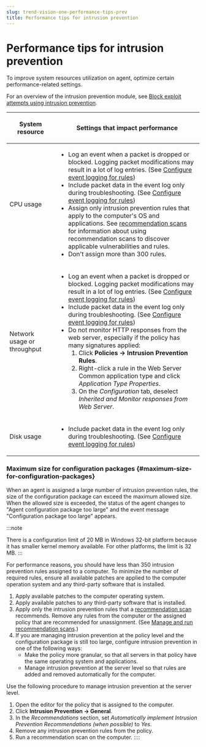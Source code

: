 ```yaml
---
slug: trend-vision-one-performance-tips-prev
title: Performance tips for intrusion prevention
---
```

# Performance tips for intrusion prevention

To improve system resources utilization on agent, optimize certain performance-related settings.

For an overview of the intrusion prevention module, see [Block exploit attempts using intrusion prevention](intrusion-prevention.mdx).

<table>
<colgroup>
<col style="width: 25%" />
<col style="width: 75%" />
</colgroup>
<thead>
<tr>
<th><p>System resource</p></th>
<th><p>Settings that impact performance</p></th>
</tr>
</thead>
<tbody>
<tr>
<td><p>CPU usage</p></td>
<td><ul>
<li>Log an event when a packet is dropped or blocked. Logging packet modifications may result in a lot of log entries. (See <a href="trend-vision-one-config-intrusion-prevention-rules">Configure event logging for rules</a>)</li>
<li>Include packet data in the event log only during troubleshooting. (See <a href="trend-vision-one-config-intrusion-prevention-rules">Configure event logging for rules</a>)</li>
<li>Assign only intrusion prevention rules that apply to the computer's OS and applications. See <a href="trend-vision-one-recommendation-scans-intro">recommendation scans</a> for information about using recommendation scans to discover applicable vulnerabilities and rules.</li>
<li>Don't assign more than 300 rules.</li>
</ul></td>
</tr>
<tr>
<td><p>Network usage or throughput</p></td>
<td><ul>
<li>Log an event when a packet is dropped or blocked. Logging packet modifications may result in a lot of log entries. (See <a href="trend-vision-one-config-intrusion-prevention-rules">Configure event logging for rules</a>)</li>
<li>Include packet data in the event log only during troubleshooting. (See <a href="trend-vision-one-config-intrusion-prevention-rules">Configure event logging for rules</a>)</li>
<li>Do not monitor HTTP responses from the web server, especially if the policy has many signatures applied:
<ol>
<li>Click <strong>Policies → Intrusion Prevention Rules</strong>.</li>
<li>Right-click a rule in the Web Server Common application type and click <em>Application Type Properties</em>.</li>
<li>On the <em>Configuration</em> tab, deselect <em>Inherited and Monitor responses from Web Server</em>.</li>
</ol></li>
</ul></td>
</tr>
<tr>
<td><p>Disk usage</p></td>
<td><ul>
<li>Include packet data in the event log only during troubleshooting. (See <a href="trend-vision-one-config-intrusion-prevention-rules">Configure event logging for rules</a>)</li>
</ul></td>
</tr>
</tbody>
</table>

### Maximum size for configuration packages {#maximum-size-for-configuration-packages}

When an agent is assigned a large number of intrusion prevention rules, the size of the configuration package can exceed the maximum allowed size. When the allowed size is exceeded, the status of the agent changes to "Agent configuration package too large" and the event message "Configuration package too large" appears.

:::note

There is a configuration limit of 20 MB in Windows 32-bit platform because it has smaller kernel memory available. For other platforms, the limit is 32 MB.
:::

For performance reasons, you should have less than 350 intrusion prevention rules assigned to a computer. To minimize the number of required rules, ensure all available patches are applied to the computer operation system and any third-party software that is installed.

1.  Apply available patches to the computer operating system.
2.  Apply available patches to any third-party software that is installed.
3.  Apply only the intrusion prevention rules that a [recommendation scan](recommendation-scans-intro.mdx) recommends. Remove any rules from the computer or the assigned policy that are recommended for unassignment. (See [Manage and run recommendation scans](classic-reco-scan.mdx).)
4.  If you are managing intrusion prevention at the policy level and the configuration package is still too large, configure intrusion prevention in one of the following ways:
    - Make the policy more granular, so that all servers in that policy have the same operating system and applications.
    - Manage intrusion prevention at the server level so that rules are added and removed automatically for the computer.

Use the following procedure to manage intrusion prevention at the server level.

1.  Open the editor for the policy that is assigned to the computer.
2.  Click **Intrusion Prevention → General**.
3.  In the *Recommendations* section, set *Automatically implement Intrusion Prevention Recommendations (when possible)* to *Yes*.
4.  Remove any intrusion prevention rules from the policy.
5.  Run a recommendation scan on the computer.
::::
